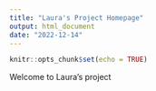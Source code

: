```yaml
---
title: "Laura's Project Homepage"
output: html_document
date: "2022-12-14"
---
```


```r
knitr::opts_chunk$set(echo = TRUE)
```

Welcome to Laura's project
